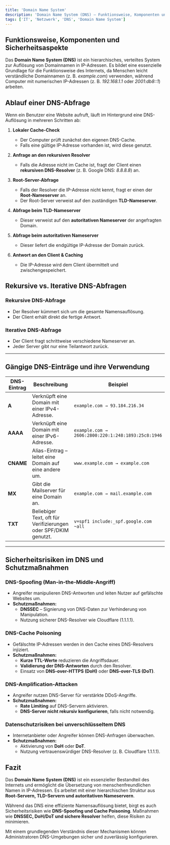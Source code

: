 ```yaml
---
title: 'Domain Name System'
description: 'Domain Name System (DNS) – Funktionsweise, Komponenten und Sicherheitsaspekte'
tags: ['IT', 'Netzwerk', 'DNS', 'Domain Name System']
---
```

## Funktionsweise, Komponenten und Sicherheitsaspekte

Das **Domain Name System (DNS)** ist ein hierarchisches, verteiltes System zur Auflösung von Domainnamen in IP-Adressen. Es bildet eine essenzielle Grundlage für die Funktionsweise des Internets, da Menschen leicht verständliche Domainnamen (z. B. *example.com*) verwenden, während Computer mit numerischen IP-Adressen (z. B. *192.168.1.1* oder *2001:db8::1*) arbeiten.

## Ablauf einer DNS-Abfrage
Wenn ein Benutzer eine Website aufruft, läuft im Hintergrund eine DNS-Auflösung in mehreren Schritten ab:

1. **Lokaler Cache-Check**
   - Der Computer prüft zunächst den eigenen DNS-Cache.
   - Falls eine gültige IP-Adresse vorhanden ist, wird diese genutzt.

2. **Anfrage an den rekursiven Resolver**
   - Falls die Adresse nicht im Cache ist, fragt der Client einen **rekursiven DNS-Resolver** (z. B. Google DNS: *8.8.8.8*) an.

3. **Root-Server-Abfrage**
   - Falls der Resolver die IP-Adresse nicht kennt, fragt er einen der **Root-Nameserver** an.
   - Der Root-Server verweist auf den zuständigen **TLD-Nameserver**.

4. **Abfrage beim TLD-Nameserver**
   - Dieser verweist auf den **autoritativen Nameserver** der angefragten Domain.

5. **Abfrage beim autoritativen Nameserver**
   - Dieser liefert die endgültige IP-Adresse der Domain zurück.

6. **Antwort an den Client & Caching**
   - Die IP-Adresse wird dem Client übermittelt und zwischengespeichert.

## Rekursive vs. Iterative DNS-Abfragen

### Rekursive DNS-Abfrage
- Der Resolver kümmert sich um die gesamte Namensauflösung.
- Der Client erhält direkt die fertige Antwort.

### Iterative DNS-Abfrage
- Der Client fragt schrittweise verschiedene Nameserver an.
- Jeder Server gibt nur eine Teilantwort zurück.

---
## Gängige DNS-Einträge und ihre Verwendung

| **DNS-Eintrag** | **Beschreibung** | **Beispiel** |
|---------------|----------------|-------------|
| **A** | Verknüpft eine Domain mit einer IPv4-Adresse. | `example.com → 93.184.216.34` |
| **AAAA** | Verknüpft eine Domain mit einer IPv6-Adresse. | `example.com → 2606:2800:220:1:248:1893:25c8:1946` |
| **CNAME** | Alias-Eintrag – leitet eine Domain auf eine andere um. | `www.example.com → example.com` |
| **MX** | Gibt die Mailserver für eine Domain an. | `example.com → mail.example.com` |
| **TXT** | Beliebiger Text, oft für Verifizierungen oder SPF/DKIM genutzt. | `v=spf1 include:_spf.google.com ~all` |

---
## Sicherheitsrisiken im DNS und Schutzmaßnahmen

### DNS-Spoofing (Man-in-the-Middle-Angriff)
- Angreifer manipulieren DNS-Antworten und leiten Nutzer auf gefälschte Websites um.
- **Schutzmaßnahmen:**
  - **DNSSEC** – Signierung von DNS-Daten zur Verhinderung von Manipulation.
  - Nutzung sicherer DNS-Resolver wie Cloudflare (1.1.1.1).

### DNS-Cache Poisoning
- Gefälschte IP-Adressen werden in den Cache eines DNS-Resolvers injiziert.
- **Schutzmaßnahmen:**
  - **Kurze TTL-Werte** reduzieren die Angriffsdauer.
  - **Validierung der DNS-Antworten** durch den Resolver.
  - Einsatz von **DNS-over-HTTPS (DoH)** oder **DNS-over-TLS (DoT)**.

### DNS-Amplification-Attacken
- Angreifer nutzen DNS-Server für verstärkte DDoS-Angriffe.
- **Schutzmaßnahmen:**
  - **Rate Limiting** auf DNS-Servern aktivieren.
  - **DNS-Server nicht rekursiv konfigurieren**, falls nicht notwendig.

### Datenschutzrisiken bei unverschlüsseltem DNS
- Internetanbieter oder Angreifer können DNS-Anfragen überwachen.
- **Schutzmaßnahmen:**
  - Aktivierung von **DoH** oder **DoT**.
  - Nutzung vertrauenswürdiger DNS-Resolver (z. B. Cloudflare 1.1.1.1).

## Fazit
Das **Domain Name System (DNS)** ist ein essenzieller Bestandteil des Internets und ermöglicht die Übersetzung von menschenfreundlichen Namen in IP-Adressen. Es arbeitet mit einer hierarchischen Struktur aus **Root-Servern, TLD-Servern und autoritativen Nameservern**.

Während das DNS eine effiziente Namensauflösung bietet, birgt es auch Sicherheitsrisiken wie **DNS-Spoofing und Cache Poisoning**. Maßnahmen wie **DNSSEC, DoH/DoT und sichere Resolver** helfen, diese Risiken zu minimieren.

Mit einem grundlegenden Verständnis dieser Mechanismen können Administratoren DNS-Umgebungen sicher und zuverlässig konfigurieren.
